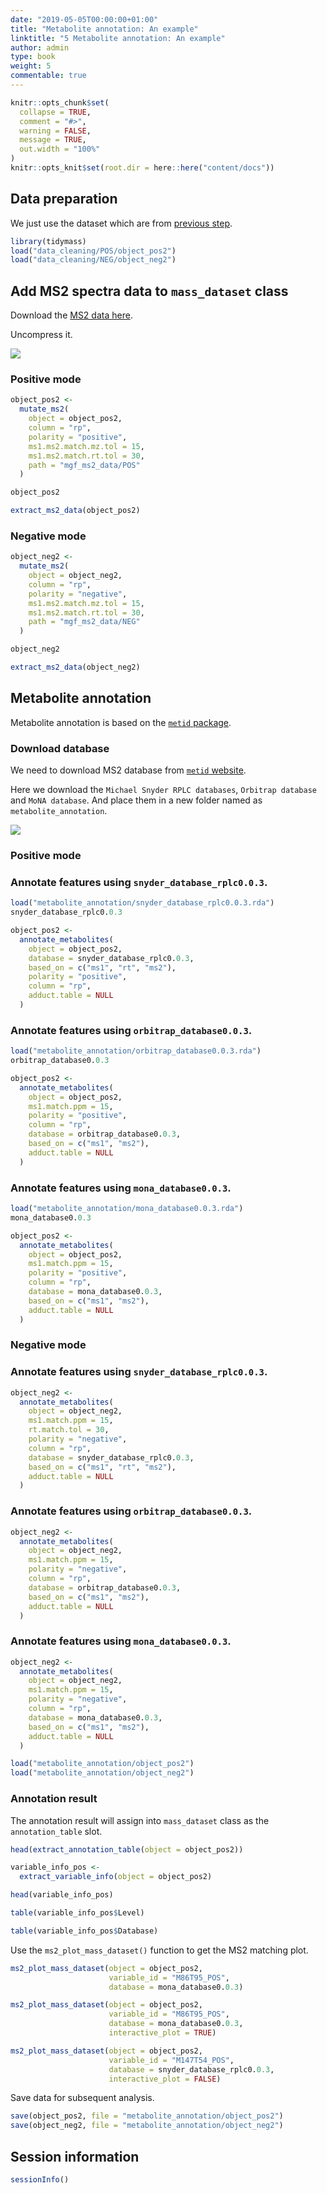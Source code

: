 ```yaml
---
date: "2019-05-05T00:00:00+01:00"
title: "Metabolite annotation: An example"
linktitle: "5 Metabolite annotation: An example"
author: admin
type: book
weight: 5
commentable: true
---
```


```r
knitr::opts_chunk$set(
  collapse = TRUE,
  comment = "#>",
  warning = FALSE,
  message = TRUE,
  out.width = "100%"
)
knitr::opts_knit$set(root.dir = here::here("content/docs"))
```


## Data preparation

We just use the dataset which are from [previous step](https://tidymass.github.io/tidymass/articles/data_cleaning.html).

```r
library(tidymass)
load("data_cleaning/POS/object_pos2")
load("data_cleaning/NEG/object_neg2")
```

## Add MS2 spectra data to `mass_dataset` class

Download the [MS2 data here](https://drive.google.com/file/d/1FY3x7q5i1g3oSLaVej__ZaZ4XSX-mWBQ/view?usp=sharing).

Uncompress it.

![](/docs/chapter7/figures/fig1.png)

### Positive mode

```r
object_pos2 <-
  mutate_ms2(
    object = object_pos2,
    column = "rp",
    polarity = "positive",
    ms1.ms2.match.mz.tol = 15,
    ms1.ms2.match.rt.tol = 30,
    path = "mgf_ms2_data/POS"
  )
```

```r
object_pos2
```

```r
extract_ms2_data(object_pos2)
```


### Negative mode

```r
object_neg2 <-
  mutate_ms2(
    object = object_neg2,
    column = "rp",
    polarity = "negative",
    ms1.ms2.match.mz.tol = 15,
    ms1.ms2.match.rt.tol = 30,
    path = "mgf_ms2_data/NEG"
  )
```

```r
object_neg2
```

```r
extract_ms2_data(object_neg2)
```

## Metabolite annotation

Metabolite annotation is based on the [`metid` package](https://tidymass.github.io/metid/).

### Download database

We need to download MS2 database from [`metid` website](https://tidymass.github.io/metid/articles/public_databases.html).

Here we download the `Michael Snyder RPLC databases`, `Orbitrap database` and `MoNA database`. And place them in a new folder named as `metabolite_annotation`.

![](/docs/chapter7/figures/fig2.png)

### Positive mode

### Annotate features using `snyder_database_rplc0.0.3`.

```r
load("metabolite_annotation/snyder_database_rplc0.0.3.rda")
snyder_database_rplc0.0.3
```

```r
object_pos2 <-
  annotate_metabolites(
    object = object_pos2,
    database = snyder_database_rplc0.0.3,
    based_on = c("ms1", "rt", "ms2"),
    polarity = "positive",
    column = "rp",
    adduct.table = NULL
  )
```

### Annotate features using `orbitrap_database0.0.3`.

```r
load("metabolite_annotation/orbitrap_database0.0.3.rda")
orbitrap_database0.0.3
```

```r
object_pos2 <-
  annotate_metabolites(
    object = object_pos2,
    ms1.match.ppm = 15,
    polarity = "positive",
    column = "rp",
    database = orbitrap_database0.0.3,
    based_on = c("ms1", "ms2"),
    adduct.table = NULL
  )
```

### Annotate features using `mona_database0.0.3`.

```r
load("metabolite_annotation/mona_database0.0.3.rda")
mona_database0.0.3
```

```r
object_pos2 <-
  annotate_metabolites(
    object = object_pos2,
    ms1.match.ppm = 15,
    polarity = "positive",
    column = "rp",
    database = mona_database0.0.3,
    based_on = c("ms1", "ms2"),
    adduct.table = NULL
  )
```

### Negative mode

### Annotate features using `snyder_database_rplc0.0.3`.

```r
object_neg2 <-
  annotate_metabolites(
    object = object_neg2,
    ms1.match.ppm = 15,
    rt.match.tol = 30,
    polarity = "negative",
    column = "rp",
    database = snyder_database_rplc0.0.3,
    based_on = c("ms1", "rt", "ms2"),
    adduct.table = NULL
  )
```

### Annotate features using `orbitrap_database0.0.3`.

```r
object_neg2 <-
  annotate_metabolites(
    object = object_neg2,
    ms1.match.ppm = 15,
    polarity = "negative",
    column = "rp",
    database = orbitrap_database0.0.3,
    based_on = c("ms1", "ms2"),
    adduct.table = NULL
  )
```

### Annotate features using `mona_database0.0.3`.

```r
object_neg2 <-
  annotate_metabolites(
    object = object_neg2,
    ms1.match.ppm = 15,
    polarity = "negative",
    column = "rp",
    database = mona_database0.0.3,
    based_on = c("ms1", "ms2"),
    adduct.table = NULL
  )
```

```r
load("metabolite_annotation/object_pos2")
load("metabolite_annotation/object_neg2")
```

### Annotation result

The annotation result will assign into `mass_dataset` class as the `annotation_table` slot.

```r
head(extract_annotation_table(object = object_pos2))
```

```r
variable_info_pos <-
  extract_variable_info(object = object_pos2)
```

```r
head(variable_info_pos)
```

```r
table(variable_info_pos$Level)
```

```r
table(variable_info_pos$Database)
```

Use the `ms2_plot_mass_dataset()` function to get the MS2 matching plot.

```r
ms2_plot_mass_dataset(object = object_pos2, 
                      variable_id = "M86T95_POS", 
                      database = mona_database0.0.3)
```

```r
ms2_plot_mass_dataset(object = object_pos2, 
                      variable_id = "M86T95_POS", 
                      database = mona_database0.0.3, 
                      interactive_plot = TRUE)
```

```r
ms2_plot_mass_dataset(object = object_pos2, 
                      variable_id = "M147T54_POS", 
                      database = snyder_database_rplc0.0.3, 
                      interactive_plot = FALSE)
```

Save data for subsequent analysis.

```r
save(object_pos2, file = "metabolite_annotation/object_pos2")
save(object_neg2, file = "metabolite_annotation/object_neg2")
```

## Session information

```r
sessionInfo()
```

